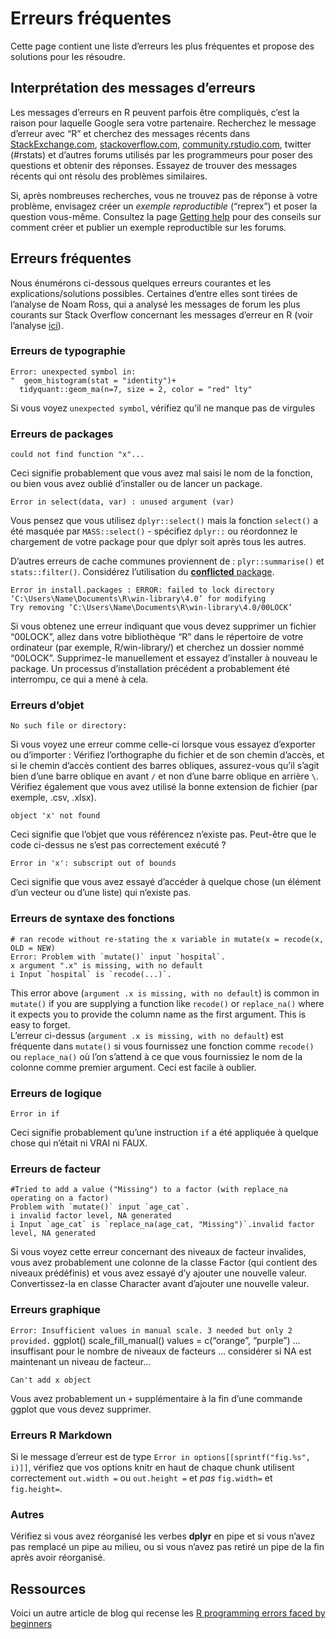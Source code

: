 # Erreurs fréquentes

Cette page contient une liste d'erreurs les plus fréquentes et propose des solutions pour les résoudre.   
 
## Interprétation des messages d'erreurs

Les messages d'erreurs en R peuvent parfois être compliqués, c'est la raison pour laquelle Google sera votre partenaire. Recherchez le message d'erreur avec "R" et cherchez des messages récents dans [StackExchange.com](StackExchange.com), [stackoverflow.com](stackoverflow.com), [community.rstudio.com](community.rstudio.com), twitter (\#rstats) et d'autres forums utilisés par les programmeurs pour poser des questions et obtenir des réponses. Essayez de trouver des messages récents qui ont résolu des problèmes similaires.

Si, après nombreuses recherches, vous ne trouvez pas de réponse à votre problème, envisagez créer un *exemple reproductible* ("reprex") et poser la question vous-même. Consultez la page [Getting help](https://epirhandbook.com/en/getting-help.html#getting-help) pour des conseils sur comment créer et publier un exemple reproductible sur les forums.

## Erreurs fréquentes

Nous énumérons ci-dessous quelques erreurs courantes et les explications/solutions possibles. Certaines d'entre elles sont tirées de l'analyse de Noam Ross, qui a analysé les messages de forum les plus courants sur Stack Overflow concernant les messages d'erreur en R (voir l'analyse [ici](https://github.com/noamross/zero-dependency-problems/blob/master/misc/stack-overflow-common-r-errors.md)).

### Erreurs de typographie {.unnumbered}

    Error: unexpected symbol in:
    "  geom_histogram(stat = "identity")+
      tidyquant::geom_ma(n=7, size = 2, color = "red" lty"

Si vous voyez `unexpected symbol`, vérifiez qu'il ne manque pas de virgules

### Erreurs de packages {.unnumbered}

    could not find function "x"...

Ceci signifie probablement que vous avez mal saisi le nom de la fonction, ou bien vous avez oublié d'installer ou de lancer un package.

    Error in select(data, var) : unused argument (var)

Vous pensez que vous utilisez `dplyr::select()` mais la fonction `select()` a été masquée par `MASS::select()` - spécifiez `dplyr::` ou réordonnez le chargement de votre package pour que dplyr soit après tous les autres.

D'autres erreurs de cache communes proviennent de : `plyr::summarise()` et `stats::filter()`. Considérez l'utilisation du [**conflicted** package](https://www.tidyverse.org/blog/2018/06/conflicted/).

    Error in install.packages : ERROR: failed to lock directory ‘C:\Users\Name\Documents\R\win-library\4.0’ for modifying
    Try removing ‘C:\Users\Name\Documents\R\win-library\4.0/00LOCK’

Si vous obtenez une erreur indiquant que vous devez supprimer un fichier "00LOCK", allez dans votre bibliothèque "R" dans le répertoire de votre ordinateur (par exemple, R/win-library/) et cherchez un dossier nommé "00LOCK". Supprimez-le manuellement et essayez d'installer à nouveau le package. Un processus d'installation précédent a probablement été interrompu, ce qui a mené à cela.

### Erreurs d'objet {.unnumbered}

    No such file or directory:

Si vous voyez une erreur comme celle-ci lorsque vous essayez d'exporter ou d'importer : Vérifiez l'orthographe du fichier et de son chemin d'accès, et si le chemin d'accès contient des barres obliques, assurez-vous qu'il s'agit bien d'une barre oblique en avant `/` et non d'une barre oblique en arrière `\`. Vérifiez également que vous avez utilisé la bonne extension de fichier (par exemple, .csv, .xlsx).

    object 'x' not found 

Ceci signifie que l'objet que vous référencez n'existe pas. Peut-être que le code ci-dessus ne s'est pas correctement exécuté ?

    Error in 'x': subscript out of bounds

Ceci signifie que vous avez essayé d'accéder à quelque chose (un élément d'un vecteur ou d'une liste) qui n'existe pas.

### Erreurs de syntaxe des fonctions {.unnumbered}

    # ran recode without re-stating the x variable in mutate(x = recode(x, OLD = NEW)
    Error: Problem with `mutate()` input `hospital`.
    x argument ".x" is missing, with no default
    i Input `hospital` is `recode(...)`.

This error above (`argument .x is missing, with no default`) is common in `mutate()` if you are supplying a function like `recode()` or `replace_na()` where it expects you to provide the column name as the first argument. This is easy to forget.\
L'erreur ci-dessus (`argument .x is missing, with no default`) est fréquente dans `mutate()` si vous fournissez une fonction comme `recode()` ou `replace_na()` où l'on s'attend à ce que vous fournissiez le nom de la colonne comme premier argument. Ceci est facile à oublier.

### Erreurs de logique {.unnumbered}

    Error in if

Ceci signifie probablement qu'une instruction `if` a été appliquée à quelque chose qui n'était ni VRAI ni FAUX.

### Erreurs de facteur {.unnumbered}

    #Tried to add a value ("Missing") to a factor (with replace_na operating on a factor)
    Problem with `mutate()` input `age_cat`.
    i invalid factor level, NA generated
    i Input `age_cat` is `replace_na(age_cat, "Missing")`.invalid factor level, NA generated

Si vous voyez cette erreur concernant des niveaux de facteur invalides, vous avez probablement une colonne de la classe Factor (qui contient des niveaux prédéfinis) et vous avez essayé d'y ajouter une nouvelle valeur. Convertissez-la en classe Character avant d'ajouter une nouvelle valeur.

### Erreurs graphique {.unnumbered}

`Error: Insufficient values in manual scale. 3 needed but only 2 provided.` ggplot() scale_fill_manual() values = c("orange", "purple") ... insuffisant pour le nombre de niveaux de facteurs ... considérer si NA est maintenant un niveau de facteur...

    Can't add x object

Vous avez probablement un `+` supplémentaire à la fin d'une commande ggplot que vous devez supprimer.

### Erreurs R Markdown {.unnumbered}

Si le message d'erreur est de type `Error in options[[sprintf("fig.%s", i)]]`, vérifiez que vos options knitr en haut de chaque chunk utilisent correctement `out.width =` ou `out.height =` et *pas* `fig.width=` et `fig.height=`.

### Autres {.unnumbered}

Vérifiez si vous avez réorganisé les verbes **dplyr** en pipe et si vous n'avez pas remplacé un pipe au milieu, ou si vous n'avez pas retiré un pipe de la fin après avoir réorganisé.

<!-- ======================================================= -->

## Ressources

Voici un autre article de blog qui recense les [R programming errors faced by beginners](https://www.r-bloggers.com/2016/06/common-r-programming-errors-faced-by-beginners/)
